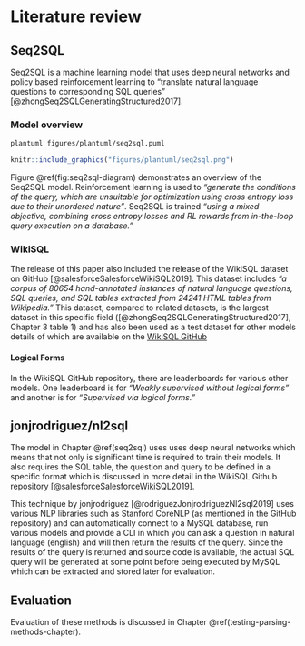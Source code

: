 # Literature review {#literature-review}

## Seq2SQL {#seq2sql}

Seq2SQL is a machine learning model that uses deep neural networks and policy based reinforcement learning to “translate natural language questions to corresponding SQL queries” [@zhongSeq2SQLGeneratingStructured2017]. 

### Model overview {#seq2sql-model-overview}

```bash
plantuml figures/plantuml/seq2sql.puml
```

```r
knitr::include_graphics("figures/plantuml/seq2sql.png")
```

Figure \@ref(fig:seq2sql-diagram) demonstrates an overview of the Seq2SQL model. Reinforcement learning is used to *"generate the conditions of the query, which are unsuitable for optimization using cross entropy loss due to their unordered nature"*. Seq2SQL is trained *"using a mixed objective, combining cross entropy losses and RL rewards from in-the-loop query execution on a database."*

### WikiSQL {#wikisql}

The release of this paper also included the release of the WikiSQL dataset on GitHub [@salesforceSalesforceWikiSQL2019]. This dataset includes *"a corpus of 80654 hand-annotated instances of natural language questions, SQL queries, and SQL tables extracted from 24241 HTML tables from Wikipedia."* This dataset, compared to related datasets, is the largest dataset in this specific field ([@zhongSeq2SQLGeneratingStructured2017], Chapter 3 table 1) and has also been used as a test dataset for other models details of which are available on the [WikiSQL GitHub](@salesforceSalesforceWikiSQL2019)  

#### Logical Forms {#logical-forms}

In the WikiSQL GitHub repository, there are leaderboards for various other models. One leaderboard is for *"Weakly supervised without logical forms"* and another is for *"Supervised via logical forms."*

## jonjrodriguez/nl2sql {#nl2sql}

The model in Chapter \@ref(seq2sql) uses uses deep neural networks which means that not only is significant time is required to train their models. It also requires the SQL table, the question and query to be defined in a specific format which is discussed in more detail in the WikiSQL Github repository [@salesforceSalesforceWikiSQL2019]. 

This technique by jonjrodriguez [@rodriguezJonjrodriguezNl2sql2019] uses various NLP libraries such as Stanford CoreNLP (as mentioned in the GitHub repository) and can automatically connect to a MySQL database, run various models and provide a CLI in which you can ask a question in natural language (english) and will then return the results of the query. Since the results of the query is returned and source code is available, the actual SQL query will be generated at some point before being executed by MySQL which can be extracted and stored later for evaluation.

## Evaluation {#ch4-eval}

Evaluation of these methods is discussed in Chapter \@ref(testing-parsing-methods-chapter).
 